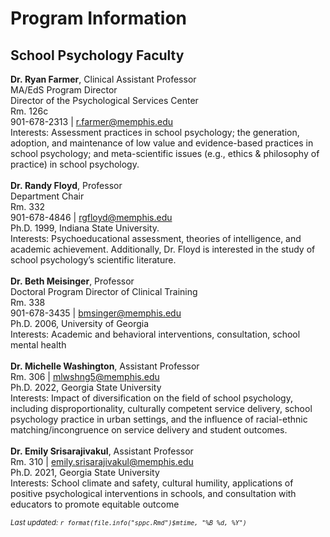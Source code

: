 # Program Information

## School Psychology Faculty {#faculty}

**Dr. Ryan Farmer**, Clinical Assistant Professor\
MA/EdS Program Director\
Director of the Psychological Services Center\
Rm. 126c\
901-678-2313 \| [r.farmer\@memphis.edu](mailto:r.farmer@memphis.edu){.email}\
Interests: Assessment practices in school psychology; the generation, adoption, and maintenance of low value and evidence-based practices in school psychology; and meta-scientific issues (e.g., ethics & philosophy of practice) in school psychology.
\
\
**Dr. Randy Floyd**, Professor\
Department Chair\
Rm. 332\
901-678-4846 \| [rgfloyd\@memphis.edu](mailto:rgfloyd@memphis.edu){.email}\
Ph.D. 1999, Indiana State University.\
Interests: Psychoeducational assessment, theories of intelligence, and academic achievement. Additionally, Dr. Floyd is interested in the study of school psychology's scientific literature.
\
\
**Dr. Beth Meisinger**, Professor \
Doctoral Program Director of Clinical Training\
Rm. 338\
901-678-3435 \| [bmsinger\@memphis.edu](mailto:bmsinger@memphis.edu){.email}\
Ph.D. 2006, University of Georgia\
Interests: Academic and behavioral interventions, consultation, school mental health
\
\
**Dr. Michelle Washington**, Assistant Professor \
Rm. 306 \| [mlwshng5\@memphis.edu](mailto:mlwshng5@memphis.edu){.email}\
Ph.D. 2022, Georgia State University\
Interests: Impact of diversification on the field of school psychology, including disproportionality, culturally competent service delivery, school psychology practice in urban settings, and the influence of racial-ethnic matching/incongruence on service delivery and student outcomes.
\
\
**Dr. Emily Srisarajivakul**, Assistant Professor \
Rm. 310 \| [emily.srisarajivakul\@memphis.edu](mailto:emily.srisarajivakul@memphis.edu){.email}\
Ph.D. 2021, Georgia State University\
Interests: School climate and safety, cultural humility, applications of positive psychological interventions in schools, and consultation with educators to promote equitable outcome

<small>*Last updated: `r format(file.info("sppc.Rmd")$mtime, "%B %d, %Y")`*</small>


